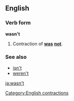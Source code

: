 ==English==
===Verb form===
'''wasn't'''

#Contraction of '''[[was]]''' '''[[not]]'''.

===See also===
*[[isn't]]
*[[weren't]]

[[Category:English contractions]]

[[ja:wasn't]]